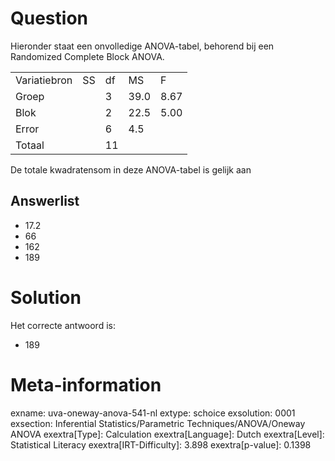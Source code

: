 Question
========

Hieronder staat een onvolledige ANOVA-tabel, behorend bij een Randomized
Complete Block ANOVA.

  -------------- ---- ---- ------ ------
  Variatiebron   SS   df   MS     F
  Groep               3    39.0   8.67
  Blok                2    22.5   5.00
  Error               6    4.5    
  Totaal              11          
  -------------- ---- ---- ------ ------

De totale kwadratensom in deze ANOVA-tabel is gelijk aan

Answerlist
----------

* 17.2
* 66
* 162
* 189

Solution
========

Het correcte antwoord is: 

* 189

Meta-information
================
exname: uva-oneway-anova-541-nl
extype: schoice
exsolution: 0001
exsection: Inferential Statistics/Parametric Techniques/ANOVA/Oneway ANOVA
exextra[Type]: Calculation
exextra[Language]: Dutch
exextra[Level]: Statistical Literacy
exextra[IRT-Difficulty]: 3.898
exextra[p-value]: 0.1398
